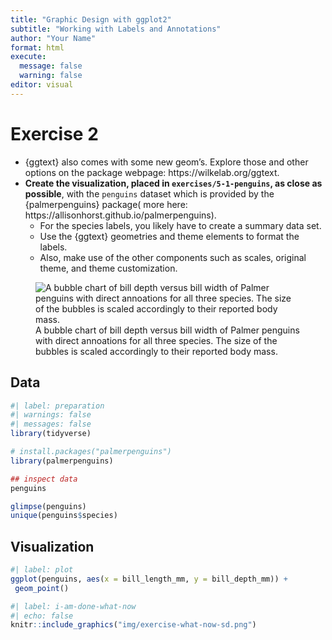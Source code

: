 ```yaml
---
title: "Graphic Design with ggplot2"
subtitle: "Working with Labels and Annotations"
author: "Your Name"
format: html
execute:
  message: false
  warning: false
editor: visual
---
```


# Exercise 2

-   {ggtext} also comes with some new geom's. Explore those and other options on the package webpage: https://wilkelab.org/ggtext.
-   **Create the visualization, placed in `exercises/5-1-penguins`, as close as possible**, with the `penguins` dataset which is provided by the {palmerpenguins} package( more here: https://allisonhorst.github.io/palmerpenguins).
    -   For the species labels, you likely have to create a summary data set.
    -   Use the {ggtext} geometries and theme elements to format the labels.
    -   Also, make use of the other components such as scales, original theme, and theme customization.

![A bubble chart of bill depth versus bill width of Palmer penguins with direct annoations for all three species. The size of the bubbles is scaled accordingly to their reported body mass.](exercises/5-1-penguins/penguins-bubble-chart.png)

## Data 

```r
#| label: preparation
#| warnings: false
#| messages: false
library(tidyverse)

# install.packages("palmerpenguins")
library(palmerpenguins)

## inspect data
penguins

glimpse(penguins)
unique(penguins$species)
```


## Visualization

```r
#| label: plot
ggplot(penguins, aes(x = bill_length_mm, y = bill_depth_mm)) +
 geom_point()
```

  
  
  
  
```r
#| label: i-am-done-what-now
#| echo: false
knitr::include_graphics("img/exercise-what-now-sd.png")
```


